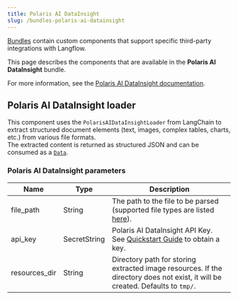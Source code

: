 ```yaml
---
title: Polaris AI DataInsight
slug: /bundles-polaris-ai-datainsight
---
```



[Bundles](/components-bundle-components) contain custom components that support specific third-party integrations with Langflow.

This page describes the components that are available in the **Polaris AI DataInsight** bundle.

For more information, see the [Polaris AI DataInsight documentation](https://datainsight.polarisoffice.com/documentation?docType=overview).

## Polaris AI DataInsight loader

This component uses the `PolarisAIDataInsightLoader` from LangChain to extract structured document elements (text, images, complex tables, charts, etc.) from various file formats.  
The extracted content is returned as structured JSON and can be consumed as a [`Data`](/data-types#data).

### Polaris AI DataInsight parameters

<PartialParams />

| Name | Type | Description |
|------|------|-------------|
| file_path | String | The path to the file to be parsed (supported file types are listed [here](https://datainsight.polarisoffice.com/_api/reference)). |
| api_key | SecretString | Polaris AI DataInsight API Key. See [Quickstart Guide](https://datainsight.polarisoffice.com/documentation?docType=quickstart) to obtain a key. |
| resources_dir | String | Directory path for storing extracted image resources. If the directory does not exist, it will be created. Defaults to `tmp/`. |
